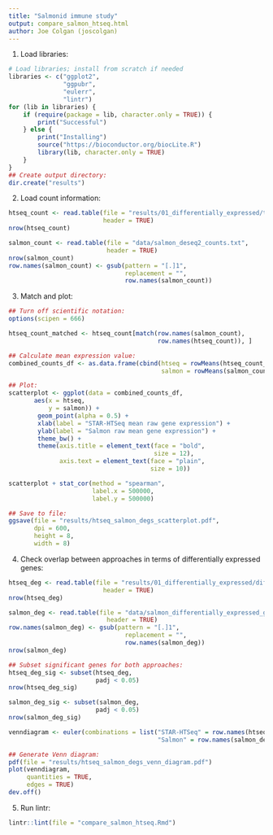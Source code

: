 ```yaml
--- 
title: "Salmonid immune study"
output: compare_salmon_htseq.html
author: Joe Colgan (joscolgan)
---
```


1. Load libraries:

```r
# Load libraries; install from scratch if needed
libraries <- c("ggplot2",
               "ggpubr",
               "eulerr",
               "lintr")
for (lib in libraries) {
    if (require(package = lib, character.only = TRUE)) {
        print("Successful")
    } else {
        print("Installing")
        source("https://bioconductor.org/biocLite.R")
        library(lib, character.only = TRUE)
    }
}
## Create output directory:
dir.create("results")
```

2. Load count information:

```r
htseq_count <- read.table(file = "results/01_differentially_expressed/txi_count_estimates.txt",
                          header = TRUE)
nrow(htseq_count)

salmon_count <- read.table(file = "data/salmon_deseq2_counts.txt",
                           header = TRUE)
nrow(salmon_count)
row.names(salmon_count) <- gsub(pattern = "[.]1",
                                replacement = "",
                                row.names(salmon_count))
```

3. Match and plot:

```r
## Turn off scientific notation:
options(scipen = 666)

htseq_count_matched <- htseq_count[match(row.names(salmon_count),
                                         row.names(htseq_count)), ]

## Calculate mean expression value:
combined_counts_df <- as.data.frame(cbind(htseq = rowMeans(htseq_count_matched),
                                          salmon = rowMeans(salmon_count)))

## Plot:
scatterplot <- ggplot(data = combined_counts_df,
       aes(x = htseq,
           y = salmon)) +
        geom_point(alpha = 0.5) +
        xlab(label = "STAR-HTSeq mean raw gene expression") +
        ylab(label = "Salmon raw mean gene expression") +
        theme_bw() +
        theme(axis.title = element_text(face = "bold",
                                        size = 12),
              axis.text = element_text(face = "plain",
                                       size = 10))

scatterplot + stat_cor(method = "spearman",
                       label.x = 500000,
                       label.y = 500000)

## Save to file:
ggsave(file = "results/htseq_salmon_degs_scatterplot.pdf",
       dpi = 600,
       height = 8,
       width = 8)
```

4. Check overlap between approaches in terms of differentially expressed genes:

```r
htseq_deg <- read.table(file = "results/01_differentially_expressed/differentially_expressed_genes_raw.txt",
                          header = TRUE)
nrow(htseq_deg)

salmon_deg <- read.table(file = "data/salmon_differentially_expressed_genes.txt",
                           header = TRUE)
row.names(salmon_deg) <- gsub(pattern = "[.]1",
                                replacement = "",
                                row.names(salmon_deg))
nrow(salmon_deg)

## Subset significant genes for both approaches:
htseq_deg_sig <- subset(htseq_deg,
                        padj < 0.05)
nrow(htseq_deg_sig)

salmon_deg_sig <- subset(salmon_deg,
                        padj < 0.05)
nrow(salmon_deg_sig)

venndiagram <- euler(combinations = list("STAR-HTSeq" = row.names(htseq_deg_sig),
                                         "Salmon" = row.names(salmon_deg_sig)))

## Generate Venn diagram:
pdf(file = "results/htseq_salmon_degs_venn_diagram.pdf")
plot(venndiagram,
     quantities = TRUE,
     edges = TRUE)
dev.off()
```
5. Run lintr:

```r
lintr::lint(file = "compare_salmon_htseq.Rmd")
```
